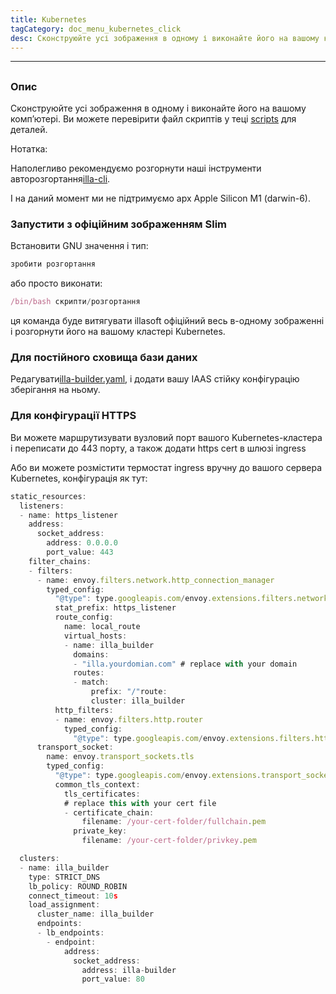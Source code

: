 ```yaml
---
title: Kubernetes
tagCategory: doc_menu_kubernetes_click
desc: Сконструюйте усі зображення в одному і виконайте його на вашому комп’ютері.
---
```


* * *

## <Heading hidden>Kubernetes</Heading>

### Опис

Сконструюйте усі зображення в одному і виконайте його на вашому комп’ютері. Ви можете перевірити файл скриптів у теці [scripts](https://github.com/illacloud/deploy-illa-manually/blob/main/kubernetes/scripts) для деталей.

Нотатка:

Наполегливо рекомендуємо розгорнути наші інструменти авторозгортання[illa-cli](https://github.com/illacloud/illa).

І на даний момент ми не підтримуємо арх Apple Silicon M1 (darwin-6).

### Запустити з офіційним зображенням Slim

Встановити GNU значення і тип:

```jsx
зробити розгортання
```

або просто виконати:

```jsx
/bin/bash скрипти/розгортання
```

ця команда буде витягувати illasoft офіційний весь в-одному зображенні і розгорнути його на вашому кластері Kubernetes.

### Для постійного сховища бази даних

Редагувати[illa-builder.yaml](https://github.com/illacloud/deploy-illa-manually/blob/main/kubernetes/illa-builder.yaml), і додати вашу IAAS стійку конфігурацію зберігання на ньому.

### Для конфігурації HTTPS

Ви можете маршрутизувати вузловий порт вашого Kubernetes-кластера і переписати до 443 порту, а також додати https cert в шлюзі ingress

Або ви можете розмістити термостат ingress вручну до вашого сервера Kubernetes, конфігурація як тут:

```jsx
static_resources:
  listeners:
  - name: https_listener
    address:
      socket_address:
        address: 0.0.0.0
        port_value: 443
    filter_chains:
    - filters:
      - name: envoy.filters.network.http_connection_manager
        typed_config:
          "@type": type.googleapis.com/envoy.extensions.filters.network.http_connection_manager.v3.HttpConnectionManager
          stat_prefix: https_listener
          route_config:
            name: local_route
            virtual_hosts:
            - name: illa_builder
              domains:
              - "illa.yourdomian.com" # replace with your domain
              routes:
              - match:
                  prefix: "/"route:
                  cluster: illa_builder
          http_filters:
          - name: envoy.filters.http.router
            typed_config:
              "@type": type.googleapis.com/envoy.extensions.filters.http.router.v3.Router
      transport_socket:
        name: envoy.transport_sockets.tls
        typed_config:
          "@type": type.googleapis.com/envoy.extensions.transport_sockets.tls.v3.DownstreamTlsContext
          common_tls_context:
            tls_certificates:
            # replace this with your cert file
            - certificate_chain:
                filename: /your-cert-folder/fullchain.pem
              private_key:
                filename: /your-cert-folder/privkey.pem

  clusters:
  - name: illa_builder
    type: STRICT_DNS
    lb_policy: ROUND_ROBIN
    connect_timeout: 10s
    load_assignment:
      cluster_name: illa_builder
      endpoints:
      - lb_endpoints:
        - endpoint:
            address:
              socket_address:
                address: illa-builder
                port_value: 80
```
